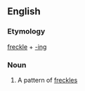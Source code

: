 ==English==
===Etymology===
[[freckle]] + [[-ing]]
===Noun===
{{en-noun}}
# A pattern of [[freckles]]